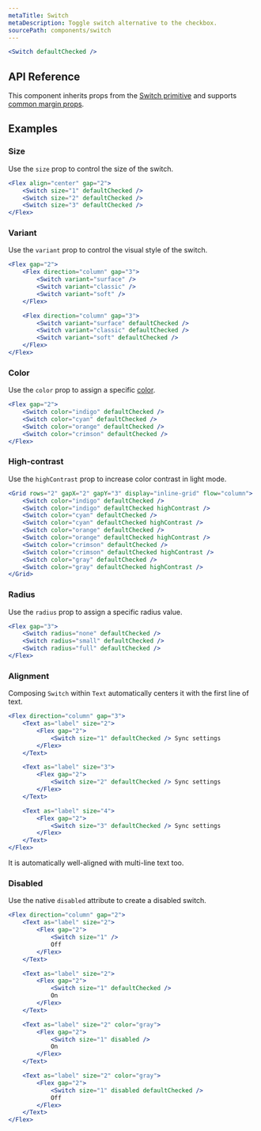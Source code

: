 ```yaml
---
metaTitle: Switch
metaDescription: Toggle switch alternative to the checkbox.
sourcePath: components/switch
---
```


```jsx live=true
<Switch defaultChecked />
```

## API Reference

This component inherits props from the [Switch primitive](/primitives/docs/components/switch) and supports [common margin props](/themes/docs/overview/layout#margin-props).

<ThemesPropsTable defs="switchPropDefs" />

## Examples

### Size

Use the `size` prop to control the size of the switch.

```jsx live=true
<Flex align="center" gap="2">
	<Switch size="1" defaultChecked />
	<Switch size="2" defaultChecked />
	<Switch size="3" defaultChecked />
</Flex>
```

### Variant

Use the `variant` prop to control the visual style of the switch.

```jsx live=true scroll=true
<Flex gap="2">
	<Flex direction="column" gap="3">
		<Switch variant="surface" />
		<Switch variant="classic" />
		<Switch variant="soft" />
	</Flex>

	<Flex direction="column" gap="3">
		<Switch variant="surface" defaultChecked />
		<Switch variant="classic" defaultChecked />
		<Switch variant="soft" defaultChecked />
	</Flex>
</Flex>
```

### Color

Use the `color` prop to assign a specific [color](/themes/docs/theme/color).

```jsx live=true
<Flex gap="2">
	<Switch color="indigo" defaultChecked />
	<Switch color="cyan" defaultChecked />
	<Switch color="orange" defaultChecked />
	<Switch color="crimson" defaultChecked />
</Flex>
```

### High-contrast

Use the `highContrast` prop to increase color contrast in light mode.

```jsx live=true
<Grid rows="2" gapX="2" gapY="3" display="inline-grid" flow="column">
	<Switch color="indigo" defaultChecked />
	<Switch color="indigo" defaultChecked highContrast />
	<Switch color="cyan" defaultChecked />
	<Switch color="cyan" defaultChecked highContrast />
	<Switch color="orange" defaultChecked />
	<Switch color="orange" defaultChecked highContrast />
	<Switch color="crimson" defaultChecked />
	<Switch color="crimson" defaultChecked highContrast />
	<Switch color="gray" defaultChecked />
	<Switch color="gray" defaultChecked highContrast />
</Grid>
```

### Radius

Use the `radius` prop to assign a specific radius value.

```jsx live=true
<Flex gap="3">
	<Switch radius="none" defaultChecked />
	<Switch radius="small" defaultChecked />
	<Switch radius="full" defaultChecked />
</Flex>
```

### Alignment

Composing `Switch` within `Text` automatically centers it with the first line of text.

```jsx live="true"
<Flex direction="column" gap="3">
	<Text as="label" size="2">
		<Flex gap="2">
			<Switch size="1" defaultChecked /> Sync settings
		</Flex>
	</Text>

	<Text as="label" size="3">
		<Flex gap="2">
			<Switch size="2" defaultChecked /> Sync settings
		</Flex>
	</Text>

	<Text as="label" size="4">
		<Flex gap="2">
			<Switch size="3" defaultChecked /> Sync settings
		</Flex>
	</Text>
</Flex>
```

It is automatically well-aligned with multi-line text too.

### Disabled

Use the native `disabled` attribute to create a disabled switch.

```jsx live="true"
<Flex direction="column" gap="2">
	<Text as="label" size="2">
		<Flex gap="2">
			<Switch size="1" />
			Off
		</Flex>
	</Text>

	<Text as="label" size="2">
		<Flex gap="2">
			<Switch size="1" defaultChecked />
			On
		</Flex>
	</Text>

	<Text as="label" size="2" color="gray">
		<Flex gap="2">
			<Switch size="1" disabled />
			On
		</Flex>
	</Text>

	<Text as="label" size="2" color="gray">
		<Flex gap="2">
			<Switch size="1" disabled defaultChecked />
			Off
		</Flex>
	</Text>
</Flex>
```

